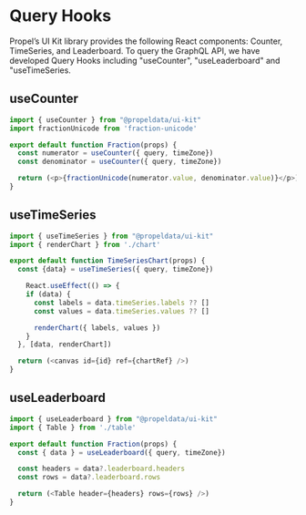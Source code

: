 
<Meta title="Customization/Query Hooks" /> 

# Query Hooks

Propel’s UI Kit library provides the following React components: Counter, TimeSeries, and Leaderboard. To query the GraphQL API, we have developed 
Query Hooks including "useCounter", "useLeaderboard" and "useTimeSeries.


## useCounter

```ts  
import { useCounter } from "@propeldata/ui-kit"  
import fractionUnicode from 'fraction-unicode'

export default function Fraction(props) {
  const numerator = useCounter({ query, timeZone})
  const denominator = useCounter({ query, timeZone})

  return (<p>{fractionUnicode(numerator.value, denominator.value)}</p>)
}
```  

## useTimeSeries

```ts  
import { useTimeSeries } from "@propeldata/ui-kit"  
import { renderChart } from './chart'

export default function TimeSeriesChart(props) {
  const {data} = useTimeSeries({ query, timeZone})

    React.useEffect(() => {
    if (data) {
      const labels = data.timeSeries.labels ?? []
      const values = data.timeSeries.values ?? []

      renderChart({ labels, values })
    }
  }, [data, renderChart])

  return (<canvas id={id} ref={chartRef} />)
}
```  

## useLeaderboard

```ts  
import { useLeaderboard } from "@propeldata/ui-kit"  
import { Table } from './table'

export default function Fraction(props) {
  const { data } = useLeaderboard({ query, timeZone})

  const headers = data?.leaderboard.headers
  const rows = data?.leaderboard.rows

  return (<Table header={headers} rows={rows} />)
}
```  